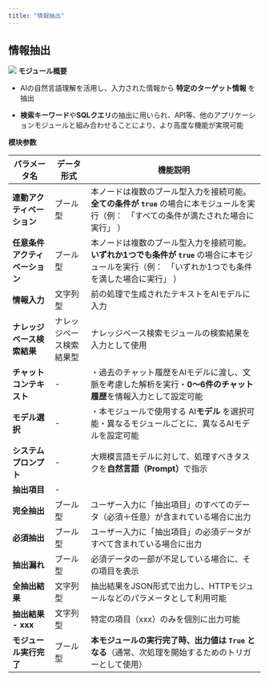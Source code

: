 ```yaml
---
title: "情報抽出"
---
```


## **情報抽出**

<img
  src="/images/20.png"
/>
**モジュール概要**

* AIの自然言語理解を活用し、入力された情報から **特定のターゲット情報** を抽出

* **検索キーワード**や**SQLクエリ**の抽出に用いられ、API等、他のアプリケーションモジュールと組み合わせることにより、より高度な機能が実現可能

**模块参数**

| パラメータ名            | データ形式        | 機能説明                                                                                            |
| ----------------- | ------------ | ----------------------------------------------------------------------------------------------- |
| **連動アクティベーション**   | ブール型         | 本ノードは複数のブール型入力を接続可能。**全ての条件が `true`&#x20;**&#x20;の場合に本モジュールを実行（例：　「すべての条件が満たされた場合に実行」 ）         |
| **任意条件アクティベーション** | ブール型         | 本ノードは複数のブール型入力を接続可能。**いずれか1つでも条件が `true`&#x20;**&#x306E;場合に本モジュールを実行（例：　「いずれか1つでも条件を満した場合に実行」 ） |
| **情報入力**          | 文字列型         | 前の処理で生成されたテキストをAIモデルに入力                                                                         |
| **ナレッジベース検索結果**   | ナレッジベース検索結果型 | ナレッジベース検索モジュールの検索結果を入力として使用                                                                     |
| **チャットコンテキスト**    | -            | ・過去のチャット履歴をAIモデルに渡し、文脈を考慮した解析を実行・**0～6件のチャット履歴**を情報入力として設定可能                                    |
| **モデル選択**         | -            | ・本モジュールで使用する AI**モデル** を選択可能・異なるモジュールごとに、異なるAIモデルを設定可能                                          |
| **システムプロンプト**     | -            | 大規模言語モデルに対して、処理すべきタスクを**自然言語（Prompt）**&#x3067;指示                                                |
| **抽出項目**          | -            |                                                                                                 |
| **完全抽出**          | ブール型         | ユーザー入力に「抽出項目」のすべてのデータ（必須＋任意）が含まれている場合に出力                                                        |
| **必須抽出**          | ブール型         | ユーザー入力に「抽出項目」の必須データがすべて含まれている場合に出力                                                              |
| **抽出漏れ**          | ブール型         | 必須データの一部が不足している場合に、その項目を表示                                                                      |
| **全抽出結果**         | 文字列型         | 抽出結果をJSON形式で出力し、HTTPモジュールなどのパラメータとして利用可能                                                        |
| **抽出結果 - xxx**    | 文字列型         | 特定の項目（xxx）のみを個別に出力可能                                                                            |
| **モジュール実行完了**     | ブール型         | **本モジュールの実行完了時、出力値は `True` となる**（通常、次処理を開始するためのトリガーとして使用）                                       |

